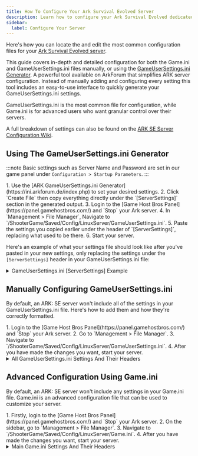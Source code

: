 ```yaml
---
title: How To Configure Your Ark Survival Evolved Server
description: Learn how to configure your Ark Survival Evolved dedicated Server 
sidebar:
  label: Configure Your Server
---
```


Here's how you can locate the and edit the most common configuration files for your [Ark Survival Evolved server](https://www.gamehostbros.com/ark-survival-evolved-server-hosting/).

This guide covers in-depth and detailed configuration for both the Game.ini and GameUserSettings.ini files manually, or using the [GameUserSettings.ini Generator](https://ini.arkforum.de/index.php). A powerful tool available on ArkForum that simplifies ARK server configuration. Instead of manually adding and configuring every setting this tool includes an easy-to-use interface to quickly generate your GameUserSettings.ini settings.

GameUserSettings.ini is the most common file for configuration, while Game.ini is for advanced users who want granular control over their servers. 

A full breakdown of settings can also be found on the [ARK SE Server Configuration Wiki](https://ark.fandom.com/wiki/Server_configuration#GameUserSettings.ini).

## Using The GameUserSettings.ini Generator

:::note
Basic settings such as Server Name and Password are set in our game panel under `Configuration > Startup Parameters`.
:::

<Steps>
1. Use the [ARK GameUserSettings.ini Generator](https://ini.arkforum.de/index.php) to set your desired settings.
2. Click `Create File` then copy everything directly under the `[ServerSettings]` section in the generated output.
3. Login to the [Game Host Bros Panel](https://panel.gamehostbros.com/) and `Stop` your Ark server.
4. In `Management > File Manager`, Navigate to `/ShooterGame/Saved/Config/LinuxServer/GameUserSettings.ini`.
5. Paste the settings you copied earlier under the header of `[ServerSettings]`, replacing what used to be there.
6. Start your server.
</Steps>

Here's an example of what your settings file should look like after you've pasted in your new settings, only replacing the settings under the `[ServerSettings]` header in your GameUserSettings.ini file:

<details>
<summary>GameUserSettings.ini [ServerSettings] Example</summary>

```ini title="GameUserSettings.ini"
[ServerSettings]                      
allowThirdPersonPlayer=0
AllowCaveBuildingPvE=0
alwaysNotifyPlayerJoined=0
alwaysNotifyPlayerLeft=0
bAllowFlyerCarryPvE=0
bDisableStructureDecayPvE=0
DayCycleSpeedScale=1.00000
DayTimeSpeedScale=1.00000
NightTimeSpeedScale=1.00000
DinoCharacterFoodDrainMultiplier=1.00000
DinoCharacterHealthRecoveryMultiplier=1.00000
DinoCharacterStaminaDrainMultiplier=1.00000
DinoCountMultiplier=1.00000
DinoDamageMultiplier=1.00000
DinoResistanceMultiplier=1.00000
globalVoiceChat=0
HarvestAmountMultiplier=1.00000
HarvestHealthMultiplier=1.00000
MaxStructuresInRange=6700
noTributeDownloads=0
PreventDownloadSurvivors=0
PreventDownloadItems=0
PreventDownloadDinos=0
PlayerCharacterFoodDrainMultiplier=1.00000
PlayerCharacterHealthRecoveryMultiplier=1.00000
PlayerCharacterStaminaDrainMultiplier=1.00000
PlayerCharacterWaterDrainMultiplier=1.00000
PlayerDamageMultiplier=1.00000
PlayerResistanceMultiplier=1.00000
proximityChat=0
ResourceNoReplenishRadiusPlayers=1.00000
ResourceNoReplenishRadiusStructures=1.00000
ResourcesRespawnPeriodMultiplier=1.00000
ServerAdminPassword=
ServerCrosshair=0
serverForceNoHud=0
serverHardcore=0
ServerPassword=
serverPVE=0
ShowMapPlayerLocation=0
StructureDamageMultiplier=1.00000
StructureResistanceMultiplier=1.00000
TamedDinoDamageMultiplier=1.00000
TamedDinoResistanceMultiplier=1.00000
TamingSpeedMultiplier=1.00000
XPMultiplier=1.00000
EnablePVPGamma=0
EnablePVEGamma=0
SpectatorPassword=
DifficultyOffset=0.50000
PvEStructureDecayPeriodMultiplier=1.00000
PvEStructureDecayDestructionPeriod=1.00000
Banlist="http://arkdedicated.com/banlist.txt"
PvPStructureDecay=0
DisableDinoDecayPvE=0
PvEDinoDecayPeriodMultiplier=1.00000
AdminLogging=0
MaxTamedDinos=8000
MaxNumbersofPlayersInTribe=2
BattleNumOfTribestoStartGame=2
TimeToCollapseROD=100
BattleAutoStartGameInterval=100
BattleSuddenDeathInterval=300
KickIdlePlayersPeriod=1800
PerPlatformMaxStructuresMultiplier=1.00000
StructureDamageRepairCooldown=180
bForceAllStructureLocking=1
AutoDestroyOldStructuresMultiplier=0.00000
bUseVSync=0
MaxPlatformSaddleStructureLimit=100
bPassiveDefensesDamageRiderlessDinos=1
RCONPort=27020
AutoSavePeriodMinutes=20
RCONServerGameLogBuffer=600
OverrideStructurePlatformPrevention=0
PreventOfflinePvPInterval=60.0
bPvPDinoDecay=1
bPvPStructureDecay=1
DisableImprintDinoBuff=1
AllowAnyoneBabyImprintCuddle=1
EnableExtraStructurePreventionVolumes=1
ShowFloatingDamageText=1
DestroyUnconnectedWaterPipes=0
OverrideOfficialDifficulty=1.0
TheMaxStructuresInRange=10500
MinimumDinoReuploadInterval=0
PvEAllowStructuresAtSupplyDrops=0
NPCNetworkStasisRangeScalePlayerCountStart=70
NPCNetworkStasisRangeScalePlayerCountEnd=120
NPCNetworkStasisRangeScalePercentEnd=0.50
MaxPersonalTamedDinos=500
AutoDestroyDecayedDinos=1
ClampItemSpoilingTimes=0
UseOptimizedHarvestingHealth=1
AllowCrateSpawnsOnTopOfStructures=1
ForceFlyerExplosives=0
PreventOfflinePvP=1
AllowFlyingStaminaRecovery=1
AllowMultipleAttachedC4=1
OxygenSwimSpeedStatMultiplier=1.00
bPvEDisableFriendlyFire=1
ServerAutoForceRespawnWildDinosInterval=86400
DisableWeatherFog=0
RandomSupplyCratePoints=0
CrossARKAllowForeignDinoDownloads=0
PersonalTamedDinosSaddleStructureCost=19
```
</details>

## Manually Configuring GameUserSettings.ini

By default, an ARK: SE server won't include all of the settings in your GameUserSettings.ini file. Here's how to add them and how they're correctly formatted.

<Steps>
1. Login to the [Game Host Bros Panel](https://panel.gamehostbros.com/) and `Stop` your Ark server.
2. Go to `Management > File Manager`.
3. Navigate to `/ShooterGame/Saved/Config/LinuxServer/GameUserSettings.ini`.
4. After you have made the changes you want, start your server. 
</Steps>

<details>
<summary>All GameUserSettings.ini Settings And Their Headers</summary>

The following settings must be placed under their respective headers in GameUserSettings.ini, here are all of them. For example `MaxTributeDinos` must be placed under [serversettings] in your file.

### [serversettings] Section

| Setting (Format) | Default | Description |
|------------------|---------|-------------|
| AdminLogging (boolean true/false) | true | Log admin commands |
| AllowCaveBuildingPvE (boolean true/false) | False | Cave building (PvE) |
| AllowCaveBuildingPvP (boolean true/false) | False | Cave building (PvP) |
| AllowFlyerCarryPvE (boolean true/false) | False | Flyer carry in PvE |
| AllowHideDamageSourceFromLogs (boolean true/false) | false | Hide damage sources |
| AllowSharedConnections (boolean true/false) | false | Family sharing |
| AllowTekSuitPowersInGenesis (boolean true/false) | false | TEK suit powers |
| allowThirdPersonPlayer (boolean true/false) | False | Enable 3rd person view |
| alwaysNotifyPlayerJoined (boolean true/false) | False | Notify on player join |
| alwaysNotifyPlayerLeft (boolean true/false) | False | Notify on player leave |
| AutoSavePeriodMinutes (float) | 15.0 | Auto-save interval |
| bAllowPlatformSaddleMultiFloors (boolean true/false) | False | Multiple platform floors |
| bForceCanRideFliers (boolean true/false) | false | Force flyer setting |
| ClampResourceHarvestDamage (boolean true/false) | false | Limit harvest damage |
| CrossARKAllowForeignDinoDownloads (boolean true/false) | false | Non-native dino downloads |
| CryopodNerfDamageMult (float) | 0.01 | Cryopod damage reduction |
| CryopodNerfDuration (integer) | 10 | Cryosickness duration |
| CryopodNerfIncomingDamageMultPercent (float) | 0.25 | Cryopod damage increase |
| CustomDynamicConfigUrl (string) | None | Dynamic config URL |
| DayCycleSpeedScale (float) | 1.0 | Day/night cycle speed |
| DayTimeSpeedScale (float) | 1.0 | Day time speed |
| DifficultyOffset (float) | 0.2 | Difficulty level |
| DinoCharacterFoodDrainMultiplier (float) | 1.0 | Dino food consumption |
| DinoCharacterHealthRecoveryMultiplier (float) | 1.0 | Dino health recovery |
| DinoCharacterStaminaDrainMultiplier (float) | 1.0 | Dino stamina consumption |
| DinoCountMultiplier (float) | 1.0 | Dino spawn rate |
| DinoDamageMultiplier (float) | 1.0 | Dino damage multiplier |
| DinoResistanceMultiplier (float) | 1.0 | Dino damage resistance |
| DisableDinoDecayPvE (boolean true/false) | False | Disable dino ownership decay |
| DisablePvEGamma (boolean true/false) | false | Disable gamma (PvE) |
| DisableStructureDecayPvE (boolean true/false) | False | Disable structure decay |
| DisableWeatherFog (boolean true/false) | false | Disable fog |
| EnableCryopodNerf (boolean true/false) | false | Cryosickness debuff |
| EnableCryoSicknessPVE (boolean true/false) | true | Cryopod cooldown |
| EnablePvPGamma (boolean true/false) | false | Enable gamma (PvP) |
| globalVoiceChat (boolean true/false) | False | Global voice chat |
| HarvestAmountMultiplier (float) | 1.0 | Harvest yield |
| HarvestHealthMultiplier (float) | 1.0 | Resource health |
| ItemStackSizeMultiplier (float) | 1.0 | Stack size multiplier |
| MaxGateFrameOnSaddles (integer) | 0 | Max gates on platforms |
| MaxPlatformSaddleStructureLimit (integer) | - | Max platform saddles |
| MaxTamedDinos (integer) | 4000 | Max tamed dinos |
| MaxTributeDinos (integer) | 20 | Upload creature slots |
| MaxTributeItems (integer) | 50 | Upload item slots |
| NightTimeSpeedScale (float) | 1.0 | Night time speed |
| noTributeDownloads (boolean true/false) | False | Disable character downloads |
| PerPlatformMaxStructuresMultiplier (float) | 1.0 | Platform structure limit |
| PlatformSaddleBuildAreaBoundsMultiplier (float) | 1.0 | Platform build area |
| PlayerCharacterFoodDrainMultiplier (float) | 1.0 | Food consumption |
| PlayerCharacterHealthRecoveryMultiplier (float) | 1.0 | Health recovery |
| PlayerCharacterStaminaDrainMultiplier (float) | 1.0 | Stamina consumption |
| PlayerCharacterWaterDrainMultiplier (float) | 1.0 | Water consumption |
| PlayerDamageMultiplier (float) | 1.0 | Player damage multiplier |
| PlayerResistanceMultiplier (float) | 1.0 | Player damage resistance |
| proximityChat (boolean true/false) | False | Local chat only |
| PvEDinoDecayPeriodMultiplier (float) | 1.0 | Dino decay multiplier |
| PvEStructureDecayDestructionPeriod (-) | 0 | Structure decay timer - the format is unknown according to the wiki |
| PvEStructureDecayPeriodMultiplier (float) | 1.0 | Structure decay rate |
| PvPStructureDecay (boolean true/false) | false | Structure decay (PvP) |
| RandomSupplyCratePoints (boolean true/false) | false | Random supply drops |
| ResourcesRespawnPeriodMultiplier (float) | 1.0 | Resource respawn rate |
| ServerAdminPassword (string) | None | Admin password |
| serverHardcore (boolean true/false) | False | Hardcore mode |
| ServerPassword (string) | None | Server password |
| serverPVE (boolean true/false) | False | PvE mode |
| serverForceNoHud (boolean true/false) | False | Force disable HUD |
| ShowMapPlayerLocation (boolean true/false) | False | Show player position on map |
| SpectatorPassword (string) | None | Spectator password |
| StructureDamageMultiplier (float) | 1.0 | Structure damage multiplier |
| StructureResistanceMultiplier (float) | 1.0 | Structure damage resistance |
| TamingSpeedMultiplier (float) | 1.0 | Taming speed |
| TheMaxStructuresInRange (integer) | 10500 | Max structures in range |
| TributeCharacterExpirationSeconds (integer) | 86400 | Character upload expiration |
| TributeDinoExpirationSeconds (integer) | 86400 | Dino upload expiration |
| TributeItemExpirationSeconds (integer) | 86400 | Item upload expiration |
| TribeNameChangeCooldown (integer) | 15 | Tribe name change cooldown |
| XPMultiplier (float) | 1.0 | Experience multiplier |
| AlwaysAllowStructurePickup (boolean true/false) | false | Disable pickup timer |
| StructurePickupTimeAfterPlacement (float) | 30.0 | Pickup time limit (seconds) |
| AllowIntegratedSPlusStructures (boolean true/false) | true | Enable S+ structures |
| StructurePickupHoldDuration (float) | 0.5 | Pickup hold duration |

### [/script/engine.gamesession] Section

| Setting (Format) | Default | Description |
|------------------|---------|-------------|
| MaxPlayers (integer) | 70 | Max simultaneous players |

### [Ragnarok] Section - Requires DLC Map

| Setting (Format) | Default | Description |
|------------------|---------|-------------|
| AllowMultipleTamedUnicorns (boolean true/false) | false | Allow unlimited tamed unicorns |
| UnicornSpawnInterval (integer) | 24 | Hours between unicorn spawns |
| VolcanoIntensity (float) | 1 | Volcano eruption intensity |
| VolcanoInterval (integer) | 0 | Time between volcano activations |
| EnableVolcano (boolean true/false) | true | Enable/disable volcano |

</details>

## Advanced Configuration Using Game.ini

By default, an ARK: SE server won't include any settings in your Game.ini file. Game.ini is an advanced configuration file that can be used to customize your server.

<Steps>
1. Firstly, login to the [Game Host Bros Panel](https://panel.gamehostbros.com/) and `Stop` your Ark server.
2. On the sidebar, go to `Management > File Manager`.
3. Navigate to `/ShooterGame/Saved/Config/LinuxServer/Game.ini`.
4. After you have made the changes you want, start your server. 
</Steps>

<details>
<summary>Main Game.ini Settings And Their Headers</summary>

Here are all of the main Game.ini settings, a total breakdown of them can be found [here](https://ark.fandom.com/wiki/Server_configuration#Game.ini).

### [/script/shootergame.shootergamemode] Section

| Setting (Format) | Default | Description |
|------------------|---------|-------------|
| AutoPvEStartTimeSeconds (integer 	0 to 86400) |  | PvE to PvP start time |
| AutoPvEStopTimeSeconds (integer 0 to 86400) |  | PvP to PvE stop time |
| bAllowCustomRecipes (boolean true/false) | false | Enable custom recipes |
| bAllowFlyerSpeedLeveling (boolean true/false) | false | Allow flyer speed leveling |
| bAllowUnlimitedRespecs (boolean true/false) | false | Remove mindwipe cooldown |
| bAutoPvETimer (boolean true/false) |  | Enable auto PvE timer with `AutoPvEStartTimeSeconds` and `AutoPvEStopTimeSeconds` |
| bAutoPvEUseSystemTime (boolean true/false) |  | Use system time for PvE timer |
| bAutoUnlockAllEngrams (boolean true/false) | false | Unlock all engrams |
| bDisableDefaultMapItemSets (boolean true/false) | false | Disable Genesis 2 Tek Suit spawn |
| bDisableDinoRiding (boolean true/false) | false | Disable dino riding |
| bDisableDinoTaming (boolean true/false) | false | Disable dino taming |
| bDisableFriendlyFire (boolean true/false) | false | Disable friendly fire (PvP) |
| bDisableGenesisMissions (boolean true/false) | false | Disable Genesis missions |
| bDisableLootCrates (boolean true/false) | false | Disable loot crate spawns |
| bDisableStructurePlacementCollision (boolean true/false) | false | Allow structure clipping |
| bDisableWorldBuffs (boolean true/false) | false | Disable Genesis 2 world effects |
| bEnableWorldBuffScaling (boolean true/false) | false | Scale Genesis 2 world effects |
| bFlyerPlatformAllowUnalignedDinoBasing (boolean true/false) | false | Allow non-allied dinos on Quetz platforms |
| bGenesisUseStructuresPreventionVolumes (boolean true/false) | true | Prevent building in Genesis mission areas |
| bHardLimitTurretsInRange (boolean true/false) | false | Hard limit turrets in range |
| bIgnoreStructuresPreventionVolumes (boolean true/false) | true | Allow building in Genesis mission volumes |
| bIncreasePvPRespawnInterval (boolean true/false) |  | Enable PvP respawn penalty |
| bOnlyAllowSpecifiedEngrams (boolean true/false) | false | Hide non-specified engrams |
| bPassiveDefensesDamageRiderlessDinos (boolean true/false) | false | Spike walls damage wild dinos |
| bPvEAllowTribeWar (boolean true/false) | true | Allow tribe wars in PvE |
| bPvEAllowTribeWarCancel (boolean true/false) | false | Allow war cancellation |
| bPvEDisableFriendlyFire (boolean true/false) | false | Disable friendly fire (PvE) |
| bShowCreativeMode (boolean true/false) | false | Enable creative mode |
| bUseCorpseLocator (boolean true/false) | false | Show death location beam |
| bUseTameLimitForStructuresOnly (boolean true/false) |  | Apply tame limit to platforms only |
| BabyCuddleGracePeriodMultiplier (float) | 1.0 | Imprint grace period |
| BabyCuddleIntervalMultiplier (float) | 1.0 | Baby cuddle frequency |
| BabyCuddleLoseImprintQualitySpeedMultiplier (float) | 1.0 | Imprint quality loss speed |
| BabyFoodConsumptionSpeedMultiplier (float) | 1.0 | Baby food consumption rate |
| BabyImprintAmountMultiplier (float) | 1.0 | Imprint percentage per cuddle |
| BabyImprintingStatScaleMultiplier (float) | 1.0 | Imprint stat bonus scale |
| BabyMatureSpeedMultiplier (float) | 1.0 | Baby maturation speed |
| CraftingSkillBonusMultiplier (float) | 1.0 | Crafting skill bonus multiplier |
| CraftXPMultiplier (float) | 1.0 | Crafting XP multiplier |
| CropDecaySpeedMultiplier (float) | 1.0 | Crop decay speed |
| CropGrowthSpeedMultiplier (float) | 1.0 | Crop growth speed |
| CustomRecipeEffectivenessMultiplier (float) | 1.0 | Custom recipe effectiveness |
| CustomRecipeSkillMultiplier (float) | 1.0 | Custom recipe skill effect |
| DestroyTamesOverLevelClamp (integer) | 0 | Destroy tames above level |
| DinoHarvestingDamageMultiplier (float) | 3.2 | Dino harvesting damage |
| DinoTurretDamageMultiplier (float) | 1.0 | Turret damage to dinos |
| EggHatchSpeedMultiplier (float) | 1.0 | Egg hatching speed |
| ExcludeItemIndices (integer) |  | Exclude items from supply crates |
| FastDecayInterval (integer) | 43200 | Fast decay timer (seconds) |
| FishingLootQualityMultiplier (float) | 1.0 | Fishing loot quality |
| FuelConsumptionIntervalMultiplier (float) | 1.0 | Fuel consumption rate |
| GenericXPMultiplier (float) | 1.0 | Generic XP multiplier |
| GlobalCorpseDecompositionTimeMultiplier (float) | 1.0 | Corpse decay time |
| GlobalItemDecompositionTimeMultiplier (float) | 1.0 | Item decay time |
| GlobalPoweredBatteryDurabilityDecreasePerSecond (float) | 3 | Battery durability loss rate |
| GlobalSpoilingTimeMultiplier (float) | 1.0 | Food spoilage time |
| HairGrowthSpeedMultiplier (float) | 1.0 | Hair growth speed |
| HarvestXPMultiplier (float) | 1.0 | Harvesting XP multiplier |
| IncreasePvPRespawnIntervalBaseAmount (float) | 60 | Base PvP respawn penalty |
| IncreasePvPRespawnIntervalCheckPeriod (float) | 300 | PvP respawn check period |
| IncreasePvPRespawnIntervalMultiplier (float) | 2 | PvP respawn penalty multiplier |
| KickIdlePlayersPeriod (integer) | 3600 | Idle kick timer (seconds) |
| KillXPMultiplier (float) | 1.0 | Kill XP multiplier |
| LayEggIntervalMultiplier (float) | 1.0 | Egg laying frequency |
| LimitNonPlayerDroppedItemsCount (integer) | 0 | Max dropped items in area |
| LimitNonPlayerDroppedItemsRange (integer) | 0 | Dropped items range limit |
| MatingIntervalMultiplier (float) | 1.0 | Mating cooldown multiplier |
| MatingSpeedMultiplier (float) | 1.0 | Mating progress speed |
| MaxAlliancesPerTribe (integer) |  | Max alliances per tribe |
| MaxFallSpeedMultiplier (float) | 1.0 | Fall damage threshold |
| MaxNumberOfPlayersInTribe (integer) | 0 | Max players per tribe |
| MaxTribeLogs (integer) | 100 | Max tribe log entries |
| MaxTribesPerAlliance (integer) |  | Max tribes per alliance |
| MutagenLevelBoost[stat ID] (integer) | 5, 5, 0, 0, 0, 0, 0, 5, 5, 0, 0, 0 | Mutagen levels added to wild ancestry tames. IDs: **0=Health, 1=Stamina, 2=Torpidity, 3=Oxygen, 4=Food, 5=Water, 6=Temperature, 7=Weight, 8=Melee Damage, 9=Movement Speed, 10=Fortitude, 11=Crafting Speed** |
| MutagenLevelBoostBred[stat ID] (integer) | 1, 1, 0, 0, 0, 0, 0, 1, 1, 0, 0, 0 | Mutagen levels added to bred dinos. IDs: **0=Health, 1=Stamina, 2=Torpidity, 3=Oxygen, 4=Food, 5=Water, 6=Temperature, 7=Weight, 8=Melee Damage, 9=Movement Speed, 10=Fortitude, 11=Crafting Speed** |
| OverrideMaxExperiencePointsDino (integer) |  | Override max dino XP |
| OverrideMaxExperiencePointsPlayer (integer) |  | Override max player XP |
| OverridePlayerLevelEngramPoints (integer) |  | Engram points per level |
| PassiveTameIntervalMultiplier (float) | 1.0 | Passive tame interval |
| PlayerHarvestingDamageMultiplier (float) | 1.0 | Player harvesting damage |
| PoopIntervalMultiplier (float) | 1.0 | Poop frequency |
| PreventDinoTameClassNames (string) |  | Prevent taming by class |
| PreventOfflinePvPConnectionInvincibleInterval (float) | 5.0 | Offline PvP protection time |
| PreventTransferForClassName (string) |  | Prevent transfer by class |
| PvPZoneStructureDamageMultiplier (float) | 6.0 | Cave structure damage |
| ResourceNoReplenishRadiusPlayers (float) | 1.0 | Resource respawn radius (players) |
| ResourceNoReplenishRadiusStructures (float) | 1.0 | Resource respawn radius (structures) |
| SpecialXPMultiplier (float) | 1.0 | Special event XP multiplier |
| StructureDamageRepairCooldown (integer) | 180 | Structure repair cooldown |
| SupplyCrateLootQualityMultiplier (float) | 1.0 | Supply crate loot quality |
| TamedDinoCharacterFoodDrainMultiplier (float) | 1.0 | Tamed dino food consumption |
| TamedDinoTorporDrainMultiplier (float) | 1.0 | Tamed dino torpor drain |
| TribeSlotReuseCooldown (float) | 0 | Tribe slot reuse timer |
| UseCorpseLifeSpanMultiplier (float) |  | Corpse/bag lifespan |
| WildDinoCharacterFoodDrainMultiplier (float) | 1.0 | Wild dino food consumption |
| WildDinoTorporDrainMultiplier (float) | 1.0 | Wild dino torpor drain |
| WorldBuffScalingEfficacy (float) | 1 | Genesis 2 world effect scaling |

### ClassName Settings
ClassNames target specific items or dinosaurs instead of changing everything. This configuration is for more advanced users and requires the exact file name of an Item or Dino.

| SettingName | Description |
|---------|---------|
| ConfigOverrideItemMaxQuantity | Changes stack sizes for items |
| HarvestResourceItemAmountClassMultipliers | Changes harvest amounts for resources |
| PreventDinoTameClassNames | Blocks taming certain dinosaurs |
| DinoClassDamageMultipliers | Changes wild dino damage |
| TamedDinoClassDamageMultipliers | Changes tamed dino damage |
| DinoClassResistanceMultipliers | Changes wild dino resistance |
| TamedDinoClassResistanceMultipliers | Changes tamed dino resistance |

Here are some examples:

**ConfigOverrideItemMaxQuantity - Make arrows stack to 500**
```ini
ConfigOverrideItemMaxQuantity=(ItemClassString="PrimalItemAmmo_ArrowTranq_C",Quantity=(MaxItemQuantity=500, bIgnoreMultiplier=true))
```

**HarvestResourceItemAmountClassMultipliers - Get 3x wood**
```ini
HarvestResourceItemAmountClassMultipliers=(ClassName="PrimalItemResource_Wood_C",Multiplier=3.0)
```

**PreventDinoTameClassNames - Block taming Gigas**
```ini
PreventDinoTameClassNames="Gigant_Character_BP_C"
```

**DinoClassDamageMultipliers - Wild Rex does half damage**
```ini
DinoClassDamageMultipliers=(ClassName="Rex_Character_BP_C",Multiplier=0.5)
```

**TamedDinoClassDamageMultipliers - Tamed Rex does double damage**
```ini
TamedDinoClassDamageMultipliers=(ClassName="Rex_Character_BP_C",Multiplier=2.0)
```

**DinoClassResistanceMultipliers - Wild Rex takes double damage**
```ini
DinoClassResistanceMultipliers=(ClassName="Rex_Character_BP_C",Multiplier=0.5)
```

**TamedDinoClassResistanceMultipliers - Tamed Rex takes half damage**
```ini
TamedDinoClassResistanceMultipliers=(ClassName="Rex_Character_BP_C",Multiplier=2.0)
```
</details>

